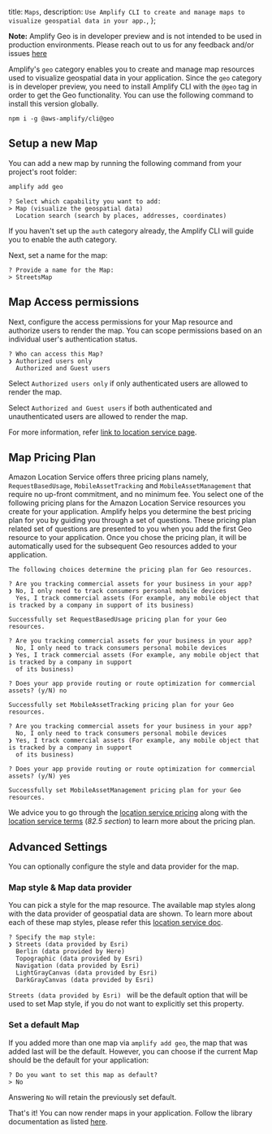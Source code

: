   title: `Maps`,
  description: `Use Amplify CLI to create and manage maps to visualize geospatial data in your app.`,
};

<Callout>

**Note:** Amplify Geo is in developer preview and is not intended to be used in production environments. Please reach out to us for any feedback and/or issues [here](https://github.com/aws-amplify/amplify-cli/issues)

</Callout>

Amplify's `geo` category enables you to create and manage map resources used to visualize geospatial data in your application.
Since the `geo` category is in developer preview, you need to install Amplify CLI with the `@geo` tag in order to get the Geo functionality. You can use the following command to install this version globally.

```console
npm i -g @aws-amplify/cli@geo
```

## Setup a new Map

You can add a new map by running the following command from your project's root folder:

```bash
amplify add geo
```
```console
? Select which capability you want to add:
> Map (visualize the geospatial data)
  Location search (search by places, addresses, coordinates)
```
If you haven't set up the `auth` category already, the Amplify CLI will guide you to enable the auth category.

Next, set a name for the map: 

```console
? Provide a name for the Map:
> StreetsMap
```

## Map Access permissions

Next, configure the access permissions for your Map resource and authorize users to render the map.
You can scope permissions based on an individual user's authentication status.

```console
? Who can access this Map?
❯ Authorized users only
  Authorized and Guest users
```

Select `Authorized users only` if only authenticated users are allowed to render the map.

Select `Authorized and Guest users` if both authenticated and unauthenticated users are allowed to render the map.

For more information, refer [link to location service page](https://docs.aws.amazon.com/location/latest/developerguide/security_iam_id-based-policy-examples.html#security_iam_id-based-policy-examples-get-map-tiles).

## Map Pricing Plan
Amazon Location Service offers three pricing plans namely, `RequestBasedUsage`, `MobileAssetTracking` and `MobileAssetManagement` that require no up-front commitment, and no minimum fee.
You select one of the following pricing plans for the Amazon Location Service resources you create for your application.
Amplify helps you determine the best pricing plan for you by guiding you through a set of questions.
These pricing plan related set of questions are presented to you when you add the first Geo resource to your application. 
Once you chose the pricing plan, it will be automatically used for the subsequent Geo resources added to your application.

```console
The following choices determine the pricing plan for Geo resources.

? Are you tracking commercial assets for your business in your app?
❯ No, I only need to track consumers personal mobile devices 
  Yes, I track commercial assets (For example, any mobile object that is tracked by a company in support of its business)

Successfully set RequestBasedUsage pricing plan for your Geo resources.
```

```console
? Are you tracking commercial assets for your business in your app?
  No, I only need to track consumers personal mobile devices 
❯ Yes, I track commercial assets (For example, any mobile object that is tracked by a company in support 
  of its business)

? Does your app provide routing or route optimization for commercial assets? (y/N) no

Successfully set MobileAssetTracking pricing plan for your Geo resources.
```

```console
? Are you tracking commercial assets for your business in your app?
  No, I only need to track consumers personal mobile devices 
❯ Yes, I track commercial assets (For example, any mobile object that is tracked by a company in support 
  of its business)

? Does your app provide routing or route optimization for commercial assets? (y/N) yes

Successfully set MobileAssetManagement pricing plan for your Geo resources.
```

We advice you to go through the [location service pricing](https://aws.amazon.com/location/pricing/) along with the [location service terms](https://aws.amazon.com/service-terms/) (_82.5 section_) to learn more about the pricing plan.

## Advanced Settings
You can optionally configure the style and data provider for the map.

### Map style & Map data provider
You can pick a style for the map resource. The available map styles along with the data provider of geospatial data are shown. To learn more about each of these map styles, please refer this [location service doc](https://docs.aws.amazon.com/location-maps/latest/APIReference/API_MapConfiguration.html).

```console
? Specify the map style:
❯ Streets (data provided by Esri) 
  Berlin (data provided by Here) 
  Topographic (data provided by Esri) 
  Navigation (data provided by Esri) 
  LightGrayCanvas (data provided by Esri) 
  DarkGrayCanvas (data provided by Esri)
```

`Streets (data provided by Esri) ` will be the default option that will be used to set Map style, if you do not want to explicitly set this property. 

### Set a default Map
If you added more than one map via `amplify add geo`, the map that was added last will be the default. 
However, you can choose if the current Map should be the default for your application:

```console
? Do you want to set this map as default?
> No
```
Answering `No` will retain the previously set default.

That's it! You can now render maps in your application. Follow the library documentation as listed [here](/lib/geo/maps).
